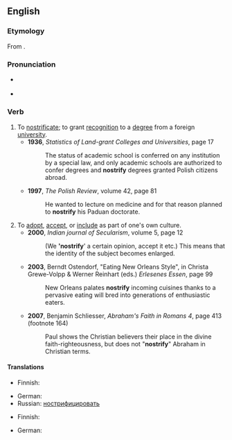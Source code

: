 {{was wotd|2009|July|28}}
==English==

===Etymology===
From {{etyl|la|en}} {{term|noster||our|lang=la}}.

===Pronunciation===
* {{a|UK}} {{IPA|/ˈnɒs.tɹɪ.faɪ/}}
* {{a|US}} {{IPA|/ˈnɑs.tɹə.faɪ/}}

===Verb===
{{en-verb|nostrifies|nostrifying|nostrified}}

# To [[nostrificate]]; to grant [[recognition]] to a [[degree]] from a foreign [[university]].
#* '''1936''', ''Statistics of Land-grant Colleges and Universities‎'', page 17
#*: The status of academic school is conferred on any institution by a special law, and only academic schools are authorized to confer degrees and '''nostrify''' degrees granted Polish citizens abroad.
#* '''1997''', ''The Polish Review‎'', volume 42, page 81
#*:He wanted to lecture on medicine and for that reason planned to '''nostrify''' his Paduan doctorate.
# To [[adopt]], [[accept]], or [[include]] as part of one's own culture. 
#* '''2000''', ''Indian journal of Secularism'', volume 5, page 12
#*: (We ''''nostrify'''' a certain opinion, accept it etc.) This means that the identity of the subject becomes enlarged.
#* '''2003''', Berndt Ostendorf, "Eating New Orleans Style", in Christa Grewe-Volpp & Werner Reinhart (eds.) ''Erlesenes Essen'', page 99
#*: New Orleans palates '''nostrify''' incoming cuisines thanks to a pervasive eating will bred into generations of enthusiastic eaters.
#* '''2007''', Benjamin Schliesser, ''Abraham's Faith in Romans 4'', page 413 (footnote 164)
#*: Paul shows the Christian believers their place in the divine faith-righteousness, but does not "'''nostrify'''" Abraham in Christian terms.

====Translations====
{{trans-top|to grant recognition to a foreign degree}}
* Finnish: {{t+|fi|tunnustaa}}
{{trans-mid}}
* German: {{t|de|nostrifizieren}}
* Russian: [[нострифицировать]]
{{trans-bottom}}

{{trans-top|to adopt, accept, or include as part of one's own culture}}
* Finnish: {{t+|fi|omaksua}}
{{trans-mid}}
* German: {{t|de|nostrifizieren}}
{{trans-bottom}}